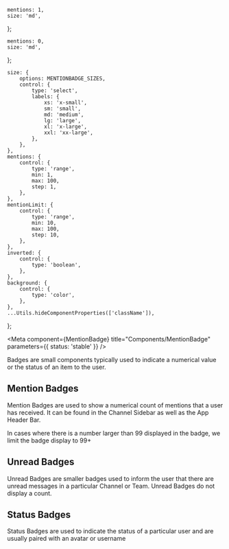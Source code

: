 

    mentions: 1,
    size: 'md',
};

    mentions: 0,
    size: 'md',
};

    size: {
        options: MENTIONBADGE_SIZES,
        control: {
            type: 'select',
            labels: {
                xs: 'x-small',
                sm: 'small',
                md: 'medium',
                lg: 'large',
                xl: 'x-large',
                xxl: 'xx-large',
            },
        },
    },
    mentions: {
        control: {
            type: 'range',
            min: 1,
            max: 100,
            step: 1,
        },
    },
    mentionLimit: {
        control: {
            type: 'range',
            min: 10,
            max: 100,
            step: 10,
        },
    },
    inverted: {
        control: {
            type: 'boolean',
        },
    },
    background: {
        control: {
            type: 'color',
        },
    },
    ...Utils.hideComponentProperties(['className']),
};

<Meta component={MentionBadge} title="Components/MentionBadge" parameters={{ status: 'stable' }} />

<Title>Badges</Title>

<Subtitle>
    Badges are small components typically used to indicate a numerical value or the status of an
    item to the user.
</Subtitle>

## Mention Badges

Mention Badges are used to show a numerical count of mentions that a user has received. It can be found in
the Channel Sidebar as well as the App Header Bar.

In cases where there is a number larger than 99 displayed in the badge, we limit the badge display to 99+

## Unread Badges

Unread Badges are smaller badges used to inform the user that there are unread messages in a particular
Channel or Team. Unread Badges do not display a count.

## Status Badges

Status Badges are used to indicate the status of a particular user and are usually paired with an avatar
or username

<Canvas hidden>
    <Story name="Mention Badges" args={mentionBadgeDefaultArgs} argTypes={mentionBadgeArgTypes}>
        {(args) => <MentionBadge {...args} />}
    </Story>
    <Story name="Unread Badges" args={unreadBadgeDefaultArgs} argTypes={mentionBadgeArgTypes}>
        {(args) => <MentionBadge {...args} />}
    </Story>
</Canvas>
